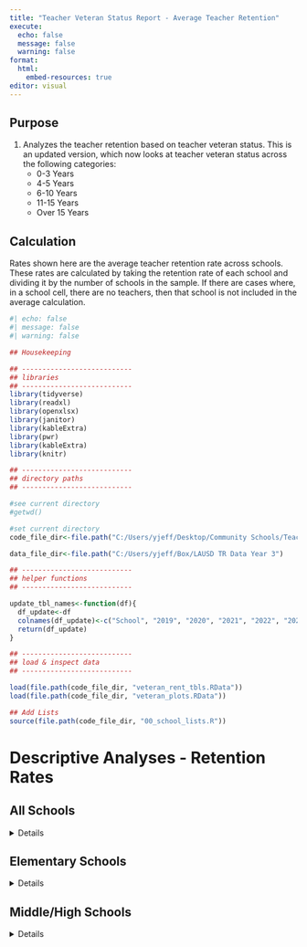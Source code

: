 ```yaml
---
title: "Teacher Veteran Status Report - Average Teacher Retention"
execute:
  echo: false
  message: false
  warning: false
format: 
  html:
    embed-resources: true
editor: visual
---
```


## Purpose

1.  Analyzes the teacher retention based on teacher veteran status. This is an updated version, which now looks at teacher veteran status across the following categories:
    -   0-3 Years
    -   4-5 Years
    -   6-10 Years
    -   11-15 Years
    -   Over 15 Years


## Calculation

Rates shown here are the average teacher retention rate across schools. These rates are calculated by taking the retention rate of each school and dividing it by the number of schools in the sample. If there are cases where, in a school cell, there are no teachers, then that school is not included in the average calculation. 

```r
#| echo: false
#| message: false
#| warning: false

## Housekeeping

## ---------------------------
## libraries
## ---------------------------
library(tidyverse)
library(readxl)
library(openxlsx)
library(janitor)
library(kableExtra)
library(pwr)
library(kableExtra)
library(knitr)

## ---------------------------
## directory paths
## ---------------------------

#see current directory
#getwd()

#set current directory
code_file_dir<-file.path("C:/Users/yjeff/Desktop/Community Schools/Teacher Retention Data","Analyses", "cs_teach_rent2","y3_data")

data_file_dir<-file.path("C:/Users/yjeff/Box/LAUSD TR Data Year 3")

## ---------------------------
## helper functions
## ---------------------------

update_tbl_names<-function(df){
  df_update<-df
  colnames(df_update)<-c("School", "2019", "2020", "2021", "2022", "2023")
  return(df_update)
}

## ---------------------------
## load & inspect data
## ---------------------------

load(file.path(code_file_dir, "veteran_rent_tbls.RData"))
load(file.path(code_file_dir, "veteran_plots.RData"))

## Add Lists
source(file.path(code_file_dir, "00_school_lists.R"))


```

# Descriptive Analyses - Retention Rates

## All Schools

<details>
```r
teach_yr_string<-names(toc_rent_overall[["ts"]][["original_5"]])


gxs<-lapply(1:length(teach_yr_string), function(x){
  
  teach_year <- teach_yr_string[[x]]
  type<-"overall"
  df_cs<-toc_rent_overall2[["cs"]][["original_5"]][[teach_year]]
  df_ts<-toc_rent_overall2[["ts"]][["original_5"]][[teach_year]]
  
  #neighborhood<-names(rent_by_neighborhood)[[x]]

  knit_child(
    '_06_report_full - child.Rmd', envir = environment(), quiet = TRUE
    
  )
  
})

cat(unlist(gxs), sep = '\n')

```

</details>

## Elementary Schools

<details>
```r
teach_yr_string<-names(toc_rent_overall[["ts"]][["original_5"]])


gxs<-lapply(1:length(teach_yr_string), function(x){
  
  teach_year <- teach_yr_string[[x]]
  type<-"elem"
  df_cs<-toc_rent_overall_elem2[["cs"]][["original_5"]][[teach_year]]
  df_ts<-toc_rent_overall_elem2[["ts"]][["original_5"]][[teach_year]]
  
  #neighborhood<-names(rent_by_neighborhood)[[x]]

  knit_child(
    '_06_report_full - child.Rmd', envir = environment(), quiet = TRUE
    
  )
  
})

cat(unlist(gxs), sep = '\n')

```

</details>

## Middle/High Schools

<details>
```r
teach_yr_string<-names(toc_rent_overall[["ts"]][["original_5"]])


gxs<-lapply(1:length(teach_yr_string), function(x){
  
  teach_year <- teach_yr_string[[x]]
  type<-"ms_hs"
  df_cs<-toc_rent_overall_ms_hs2[["cs"]][["original_5"]][[teach_year]]
  df_ts<-toc_rent_overall_ms_hs2[["ts"]][["original_5"]][[teach_year]]
  
  #neighborhood<-names(rent_by_neighborhood)[[x]]

  knit_child(
    '_06_report_full - child.Rmd', envir = environment(), quiet = TRUE
    
  )
  
})

cat(unlist(gxs), sep = '\n')

```

</details>

